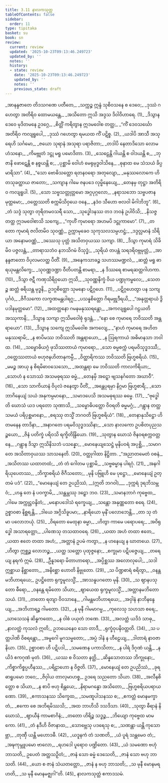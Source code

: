 ```yaml
---
title: 3.11 နာလကသုတ္တ
tableOfContents: false
sidebar:
  order: 11
type: tipitaka
basket: su
book: sn
review:
  current: review
  updated: '2025-10-23T09:13:46.249723'
  updated_by: ''
  notes: ''
  history:
  - state: review
    date: '2025-10-23T09:13:46.249723'
    updated_by: ''
    notes: ''
    previous_state: draft
---
```



<ReviewStatus review={frontmatter.review} showDetails={true} />

<HypothesisAnnotation frontmatter={frontmatter} />

<DynamicBreadcrumb />

<Division number="685" book="sn" e="ch" v="18" p="385">

<Paragraph number="817" type="verses" book="sn">
_အာနန္ဒဇာတေ တိဒသဂဏေ ပတီတေ,_  
_သက္ကဉ္စ ဣန္ဒံ သုစိဝသနေ စ ဒေဝေ;_  
_ဒုဿံ ဂဟေတွာ အတိရိဝ ထောမယန္တေ,_  
_အသိတော ဣသိ အဒ္ဒသ ဒိဝါဝိဟာရေ. (1)_  

</Paragraph>

</Division>
<Division number="686" book="sn" e="ch" v="18" p="385">

<Paragraph number="818" type="verses" book="sn">
_ဒိသွာန ဒေဝေ မုဒိတမနေ ဥဒဂ္ဂေ,_  
_စိတ္တိံ ကရိတွာန ဣဒမဝေါစ တတ္ထ;_  
_“ကိံ ဒေဝသင်္ဃော အတိရိဝ ကလျရူပေါ,_  
_ဒုဿံ ဂဟေတွာ ရမယထ ကိံ ပဋိစ္စ. (2)_  

</Paragraph>

</Division>
<Division number="687" book="sn" e="ch" v="18" p="385">

<Paragraph number="819" type="verses" book="sn">
_ယဒါပိ အာသီ အသုရေဟိ သင်္ဂမော,_  
_ဇယော သုရာနံ အသုရာ ပရာဇိတာ;_  
_တဒါပိ နေတာဒိသော လောမဟံသနော,_  
_ကိမဗ္ဘုတံ ဒဋ္ဌု မရူ ပမောဒိတာ. (3)_  

</Paragraph>

</Division>
<Division number="688" book="sn" e="ch" v="18" p="385">

<Paragraph number="820" type="verses" book="sn">
_သေဠေန္တိ ဂါယန္တိ စ ဝါဒယန္တိ စ,_  
_ဘုဇာနိ ဖောဋေန္တိ စ နစ္စယန္တိ စ;_  
_ပုစ္ဆာမိ ဝေါဟံ မေရုမုဒ္ဓဝါသိနေ,_  
_ဓုနာထ မေ သံသယံ ခိပ္ပ မာရိသာ”. (4)_  

</Paragraph>

</Division>
<Division number="689" book="sn" e="ch" v="18" p="386">

<Paragraph number="821" type="verses" book="sn">
_“သော ဗောဓိသတ္တော ရတနဝရော အတုလျော,_  
_မနုဿလောကေ ဟိတသုခတ္ထာယ ဇာတော;_  
_သကျာန ဂါမေ ဇနပဒေ လုမ္ဗိနေယျေ,_  
_တေနမှ တုဋ္ဌာ အတိရိဝ ကလျရူပါ. (5)_  

</Paragraph>

</Division>
<Division number="690" book="sn" e="ch" v="18" p="386">

<Paragraph number="822" type="verses" book="sn">
_သော သဗ္ဗသတ္တုတ္တမော အဂ္ဂပုဂ္ဂလော,_  
_နရာသဘော သဗ္ဗပဇာနမုတ္တမော;_  
_ဝတ္တေဿတိ စက္ကမိသိဝှယေ ဝနေ,_  
_နဒံဝ သီဟော ဗလဝါ မိဂါဘိဘူ”. (6)_  

</Paragraph>

</Division>
<Division number="691" book="sn" e="ch" v="18" p="386">

<Paragraph number="823" type="verses" book="sn">
_တံ သဒ္ဒံ သုတွာ တုရိတမဝသရီ သော,_  
_သုဒ္ဓေါဒနဿ တဒ ဘဝနံ ဥပါဝိသိ;_  
_နိသဇ္ဇ တတ္ထ ဣဒမဝေါစာသိ သကျေ,_  
_“ကုဟိံ ကုမာရော အဟမပိ ဒဋ္ဌုကာမော”. (7)_  

</Paragraph>

</Division>
<Division number="692" book="sn" e="ch" v="18" p="386">

<Paragraph number="824" type="verses" book="sn">
_တတော ကုမာရံ ဇလိတမိဝ သုဝဏ္ဏံ,_  
ဥက္ကာမုခေဝ သုကုသလသမ္ပဟဋ္ဌံ;_  
_ဒဒ္ဒလ္လမာနံ သိရိယာ အနောမဝဏ္ဏံ,_  
_ဒဿေသု ပုတ္တံ အသိတဝှယဿ သကျာ. (8)_  

</Paragraph>

</Division>
<Division number="693" book="sn" e="ch" v="18" p="386">

<Paragraph number="825" type="verses" book="sn">
_ဒိသွာ ကုမာရံ သိခိမိဝ ပဇ္ဇလန္တံ,_  
_တာရာသဘံဝ နဘသိဂမံ ဝိသုဒ္ဓံ;_  
_သုရိယံ တပန္တံ သရဒရိဝဗ္ဘမုတ္တံ,_  
_အာနန္ဒဇာတော ဝိပုလမလတ္ထ ပီတိံ. (9)_  

</Paragraph>

</Division>
<Division number="694" book="sn" e="ch" v="18" p="386">

<Paragraph number="826" type="verses" book="sn">
_အနေကသာခဉ္စ သဟဿမဏ္ဍလံ,_  
_ဆတ္တံ မရူ ဓာရယုမန္တလိက္ခေ;_  
_သုဝဏ္ဏဒဏ္ဍာ ဝီတိပတန္တိ စာမရာ,_  
_န ဒိဿရေ စာမရဆတ္တဂါဟကာ. (10)_  

</Paragraph>

</Division>
<Division number="695" book="sn" e="ch" v="18" p="387">

<Paragraph number="827" type="verses" book="sn">
_ဒိသွာ ဇဋီ ကဏှသိရိဝှယော ဣသိ,_  
_သုဝဏ္ဏနိက္ခံ ဝိယ ပဏ္ဍုကမ္ဗလေ;_  
_သေတဉ္စ ဆတ္တံ ဓရိယန္တ မုဒ္ဓနိ,_  
ဥဒဂ္ဂစိတ္တော သုမနော ပဋိဂ္ဂဟေ. (11)_  

</Paragraph>

</Division>
<Division number="696" book="sn" e="ch" v="18" p="387">

<Paragraph number="828" type="verses" book="sn">
_ပဋိဂ္ဂဟေတွာ ပန သကျပုင်္ဂဝံ,_  
_ဇိဂီသကော လက္ခဏမန္တပါရဂူ;_  
_ပသန္နစိတ္တော ဂိရမဗ္ဘုဒီရယိ,_  
_“အနုတ္တရာယံ ဒွိပဒါနမုတ္တမော”. (12)_  

</Paragraph>

</Division>
<Division number="697" book="sn" e="ch" v="18" p="387">

<Paragraph number="829" type="verses" book="sn">
_အထတ္တနော ဂမနမနုဿရန္တော,_  
_အကလျရူပေါ ဂဠယတိ အဿုကာနိ;_  
_ဒိသွာန သကျာ ဣသိမဝေါစုံ ရုဒန္တံ,_  
_“နော စေ ကုမာရေ ဘဝိဿတိ အန္တရာယော”. (13)_  

</Paragraph>

</Division>
<Division number="698" book="sn" e="ch" v="18" p="387">

<Paragraph number="830" type="verses" book="sn">
_ဒိသွာန သကျေ ဣသိမဝေါစ အကလျေ,_  
_“နာဟံ ကုမာရေ အဟိတမနုဿရာမိ;_  
_န စာပိမဿ ဘဝိဿတိ အန္တရာယော,_  
_န ဩရကာယံ အဓိမာနသာ ဘဝါထ. (14)_  

</Paragraph>

</Division>
<Division number="699" book="sn" e="ch" v="18" p="387">

<Paragraph number="831" type="verses" book="sn">
_သမ္ဗောဓိယဂ္ဂံ ဖုသိဿတာယံ ကုမာရော,_  
_သော ဓမ္မစက္ကံ ပရမဝိသုဒ္ဓဒဿီ;_  
_ဝတ္တေဿတာယံ ဗဟုဇနဟိတာနုကမ္ပီ,_  
_ဝိတ္ထာရိကဿ ဘဝိဿတိ ဗြဟ္မစရိယံ. (15)_  

</Paragraph>

</Division>
<Division number="700" book="sn" e="ch" v="18" p="387">

<Paragraph number="832" type="verses" book="sn">
_မမဉ္စ အာယု န စိရမိဓာဝသေသော,_  
_အထန္တရာ မေ ဘဝိဿတိ ကာလကိရိယာ;_  
_သောဟံ န သောဿံ အသမဓုရဿ ဓမ္မံ,_  
_တေနမှိ အဋ္ဋော ဗျသနင်္ဂတော အဃာဝီ”. (16)_  

</Paragraph>

</Division>
<Division number="701" book="sn" e="ch" v="18" p="388">

<Paragraph number="833" type="verses" book="sn">
_သော သာကိယာနံ ဝိပုလံ ဇနေတွာ ပီတိံ,_  
_အန္တေပုရမှာ နိဂ္ဂမာ ဗြဟ္မစာရီ;_  
_သော ဘာဂိနေယျံ သယံ အနုကမ္ပမာနော,_  
_သမာဒပေသိ အသမဓုရဿ ဓမ္မေ. (17)_  

</Paragraph>

</Division>
<Division number="702" book="sn" e="ch" v="18" p="388">

<Paragraph number="834" type="verses" book="sn">
_“ဗုဒ္ဓေါတိ ဃောသံ ယဒ ပရတော သုဏာသိ,_  
_သမ္ဗောဓိပတ္တော ဝိဝရတိ ဓမ္မမဂ္ဂံ;_  
_ဂန္တွာန တတ္ထ သမယံ ပရိပုစ္ဆမာနော,_  
_စရဿု တသ္မိံ ဘဂဝတိ ဗြဟ္မစရိယံ”. (18)_  

</Paragraph>

</Division>
<Division number="703" book="sn" e="ch" v="18" p="388">

<Paragraph number="835" type="verses" book="sn">
_တေနာနုသိဋ္ဌော ဟိတမနေန တာဒိနာ,_  
_အနာဂတေ ပရမဝိသုဒ္ဓဒဿိနာ;_  
_သော နာလကော ဥပစိတပုညသဉ္စယော,_  
_ဇိနံ ပတိက္ခံ ပရိဝသိ ရက္ခိတိန္ဒြိယော. (19)_  

</Paragraph>

</Division>
<Division number="704" book="sn" e="ch" v="18" p="388">

<Paragraph number="836" type="verses" book="sn">
_သုတွာန ဃောသံ ဇိနဝရစက္ကဝတ္တနေ,_  
_ဂန္တွာန ဒိသွာ ဣသိနိသဘံ ပသန္နော;_  
_မောနေယျသေဋ္ဌံ မုနိပဝရံ အပုစ္ဆိ,_  
_သမာဂတေ အသိတာဝှယဿ သာသနေတိ. (20)_  


</Paragraph>
</Division>

<Paragraph number="837" type="center" book="sn">
ဝတ္ထုဂါထာ နိဋ္ဌိတာ.


</Paragraph>

<Division number="705" book="sn" e="ch" v="18" p="388">

<Paragraph number="838" type="verses" book="sn">
_“အညာတမေတံ ဝစနံ,_  
_အသိတဿ ယထာတထံ;_  
_တံ တံ ဂေါတမ ပုစ္ဆာမိ,_  
_သဗ္ဗဓမ္မာန ပါရဂုံ. (21)_  

</Paragraph>

</Division>
<Division number="706" book="sn" e="ch" v="18" p="388">

<Paragraph number="839" type="verses" book="sn">
_အနဂါရိယုပေတဿ,_  
_ဘိက္ခာစရိယံ ဇိဂီသတော;_  
_မုနိ ပဗြူဟိ မေ ပုဋ္ဌော,_  
_မောနေယျံ ဥတ္တမံ ပဒံ”. (22)_  

</Paragraph>

</Division>
<Division number="707" book="sn" e="ch" v="18" p="388">

<Paragraph number="840" type="verses" book="sn">
_“မောနေယျံ တေ ဥပညိဿံ, __(ဣတိ ဘဂဝါ)___  
_ဒုက္ကရံ ဒုရဘိသမ္ဘဝံ;_  
_ဟန္ဒ တေ နံ ပဝက္ခာမိ,_  
_သန္ထမ္ဘဿု ဒဠှော ဘဝ. (23)_  

</Paragraph>

</Division>
<Division number="708" book="sn" e="ch" v="18" p="389">

<Paragraph number="841" type="verses" book="sn">
_သမာနဘာဂံ ကုဗ္ဗေထ,_  
_ဂါမေ အက္ကုဋ္ဌဝန္ဒိတံ;_  
_မနောပဒေါသံ ရက္ခေယျ,_  
_သန္တော အနုဏ္ဏတော စရေ. (24)_  

</Paragraph>

</Division>
<Division number="709" book="sn" e="ch" v="18" p="389">

<Paragraph number="842" type="verses" book="sn">
ဥစ္စာဝစာ နိစ္ဆရန္တိ,_  
_ဒါယေ အဂ္ဂိသိခူပမာ;_  
_နာရိယော မုနိံ ပလောဘေန္တိ,_  
_တာ သု တံ မာ ပလောဘယုံ. (25)_  

</Paragraph>

</Division>
<Division number="710" book="sn" e="ch" v="18" p="389">

<Paragraph number="843" type="verses" book="sn">
_ဝိရတော မေထုနာ ဓမ္မာ,_  
_ဟိတွာ ကာမေ ပရောပရေ;_  
_အဝိရုဒ္ဓေါ အသာရတ္တော,_  
_ပါဏေသု တသထာဝရေ. (26)_  

</Paragraph>

</Division>
<Division number="711" book="sn" e="ch" v="18" p="389">

<Paragraph number="844" type="verses" book="sn">
_ယထာ အဟံ တထာ ဧတေ,_  
_ယထာ ဧတေ တထာ အဟံ;_  
_အတ္တာနံ ဥပမံ ကတွာ,_  
_န ဟနေယျ န ဃာတယေ. (27)_  

</Paragraph>

</Division>
<Division number="712" book="sn" e="ch" v="18" p="389">

<Paragraph number="845" type="verses" book="sn">
_ဟိတွာ ဣစ္ဆဉ္စ လောဘဉ္စ,_  
_ယတ္ထ သတ္တော ပုထုဇ္ဇနော;_  
_စက္ခုမာ ပဋိပဇ္ဇေယျ,_  
_တရေယျ နရကံ ဣမံ. (28)_  

</Paragraph>

</Division>
<Division number="713" book="sn" e="ch" v="18" p="389">

<Paragraph number="846" type="verses" book="sn">
_ဦနူဒရော မိတာဟာရော,_  
_အပ္ပိစ္ဆဿ အလောလုပေါ;_  
_သဒါ ဣစ္ဆာယ နိစ္ဆာတော,_  
_အနိစ္ဆော ဟောတိ နိဗ္ဗုတော. (29)_  

</Paragraph>

</Division>
<Division number="714" book="sn" e="ch" v="18" p="389">

<Paragraph number="847" type="verses" book="sn">
_သ ပိဏ္ဍစာရံ စရိတွာ,_  
_ဝနန္တမဘိဟာရယေ;_  
ဥပဋ္ဌိတော ရုက္ခမူလသ္မိံ,_  
_အာသနူပဂတော မုနိ. (30)_  

</Paragraph>

</Division>
<Division number="715" book="sn" e="ch" v="18" p="389">

<Paragraph number="848" type="verses" book="sn">
_သ ဈာနပသုတော ဓီရော,_  
_ဝနန္တေ ရမိတော သိယာ;_  
_ဈာယေထ ရုက္ခမူလသ္မိံ,_  
_အတ္တာနမဘိတောသယံ. (31)_  

</Paragraph>

</Division>
<Division number="716" book="sn" e="ch" v="18" p="389">

<Paragraph number="849" type="verses" book="sn">
_တတော ရတျာ ဝိဝသာနေ,_  
_ဂါမန္တမဘိဟာရယေ;_  
_အဝှါနံ နာဘိနန္ဒေယျ,_  
_အဘိဟာရဉ္စ ဂါမတော. (32)_  

</Paragraph>

</Division>
<Division number="717" book="sn" e="ch" v="18" p="389">

<Paragraph number="850" type="verses" book="sn">
_န မုနီ ဂါမမာဂမ္မ,_  
_ကုလေသု သဟသာ စရေ;_  
_ဃာသေသနံ ဆိန္နကထော,_  
_န ဝါစံ ပယုတံ ဘဏေ. (33)_  

</Paragraph>

</Division>
<Division number="718" book="sn" e="ch" v="18" p="389">

<Paragraph number="851" type="verses" book="sn">
_အလတ္ထံ ယဒိဒံ သာဓု,_  
_နာလတ္ထံ ကုသလံ ဣတိ;_  
ဥဘယေနေဝ သော တာဒီ,_  
_ရုက္ခံဝုပနိဝတ္တတိ. (34)_  

</Paragraph>

</Division>
<Division number="719" book="sn" e="ch" v="18" p="389">

<Paragraph number="852" type="verses" book="sn">
_သ ပတ္တပါဏိ ဝိစရန္တော,_  
_အမူဂေါ မူဂသမ္မတော;_  
_အပ္ပံ ဒါနံ န ဟီဠေယျ,_  
_ဒါတာရံ နာဝဇာနိယာ. (35)_  

</Paragraph>

</Division>
<Division number="720" book="sn" e="ch" v="18" p="390">

<Paragraph number="853" type="verses" book="sn">
ဥစ္စာဝစာ ဟိ ပဋိပဒါ,_  
_သမဏေန ပကာသိတာ;_  
_န ပါရံ ဒိဂုဏံ ယန္တိ,_  
_နယိဒံ ဧကဂုဏံ မုတံ. (36)_  

</Paragraph>

</Division>
<Division number="721" book="sn" e="ch" v="18" p="390">

<Paragraph number="854" type="verses" book="sn">
_ယဿ စ ဝိသတာ နတ္ထိ,_  
_ဆိန္နသောတဿ ဘိက္ခုနော;_  
_ကိစ္စာကိစ္စပ္ပဟီနဿ,_  
_ပရိဠာဟော န ဝိဇ္ဇတိ. (37)_  

</Paragraph>

</Division>
<Division number="722" book="sn" e="ch" v="18" p="390">

<Paragraph number="855" type="verses" book="sn">
_မောနေယျံ တေ ဥပညိဿံ,_  
_ခုရဓာရူပမော ဘဝေ;_  
_ဇိဝှါယ တာလုမာဟစ္စ,_  
ဥဒရေ သညတော သိယာ. (38)_  

</Paragraph>

</Division>
<Division number="723" book="sn" e="ch" v="18" p="390">

<Paragraph number="856" type="verses" book="sn">
_အလီနစိတ္တော စ သိယာ,_  
_န စာပိ ဗဟု စိန္တယေ;_  
_နိရာမဂန္ဓော အသိတော,_  
_ဗြဟ္မစရိယပရာယဏော. (39)_  

</Paragraph>

</Division>
<Division number="724" book="sn" e="ch" v="18" p="390">

<Paragraph number="857" type="verses" book="sn">
_ဧကာသနဿ သိက္ခေထ,_  
_သမဏူပါသနဿ စ;_  
_ဧကတ္တံ မောနမက္ခာတံ,_  
_ဧကော စေ အဘိရမိဿသိ;_  
_အထ ဘာဟိသိ ဒသဒိသာ. (40)_  

</Paragraph>

</Division>
<Division number="725" book="sn" e="ch" v="18" p="390">

<Paragraph number="858" type="verses" book="sn">
_သုတွာ ဓီရာနံ နိဃောသံ,_  
_ဈာယီနံ ကာမစာဂိနံ;_  
_တတော ဟိရိဉ္စ သဒ္ဓဉ္စ,_  
_ဘိယျော ကုဗ္ဗေထ မာမကော. (41)_  

</Paragraph>

</Division>
<Division number="726" book="sn" e="ch" v="18" p="390">

<Paragraph number="859" type="verses" book="sn">
_တံ နဒီဟိ ဝိဇာနာထ,_  
_သောဗ္ဘေသု ပဒရေသု စ;_  
_သဏန္တာ ယန္တိ ကုသောဗ္ဘာ,_  
_တုဏှီ ယန္တိ မဟောဒဓီ. (42)_  

</Paragraph>

</Division>
<Division number="727" book="sn" e="ch" v="18" p="390">

<Paragraph number="860" type="verses" book="sn">
_ယဒူနကံ တံ သဏတိ,_  
_ယံ ပူရံ သန္တမေဝ တံ;_  
_အဍ္ဎကုမ္ဘူပမော ဗာလော,_  
_ရဟဒေါ ပူရောဝ ပဏ္ဍိတော. (43)_  

</Paragraph>

</Division>
<Division number="728" book="sn" e="ch" v="18" p="390">

<Paragraph number="861" type="verses" book="sn">
_ယံ သမဏော ဗဟုံ ဘာသတိ,_  
ဥပေတံ အတ္ထသဉှိတံ;_  
_ဇာနံ သော ဓမ္မံ ဒေသေတိ,_  
_ဇာနံ သော ဗဟု ဘာသတိ. (44)_  

</Paragraph>

</Division>
<Division number="729" book="sn" e="ch" v="18" p="390">

<Paragraph number="862" type="verses" book="sn">
_ယော စ ဇာနံ သံယတတ္တော,_  
_ဇာနံ န ဗဟု ဘာသတိ;_  
_သ မုနီ မောနမရဟတိ,_  
_သ မုနီ မောနမဇ္ဈဂါ”တိ. (45)_  


</Paragraph>
</Division>

<Paragraph number="863" type="center" book="sn">
နာလကသုတ္တံ ဧကာဒသမံ.
</Paragraph>